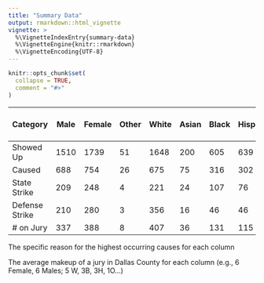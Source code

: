 ```yaml
---
title: "Summary Data"
output: rmarkdown::html_vignette
vignette: >
  %\VignetteIndexEntry{summary-data}
  %\VignetteEngine{knitr::rmarkdown}
  %\VignetteEncoding{UTF-8}
---
```


```r
knitr::opts_chunk$set(
  collapse = TRUE,
  comment = "#>"
)
```

| Category       | Male | Female | Other | White | Asian | Black | Hispanic | Other* | North I-30 | South I-30 | Split I-30 | 18-30 | 31-40 | 41-50 | 51-60 | 61+ |
| -------------- | ---- | ------ | ----- | ----- | ----- | ----- | -------- | ------ | ---------- | ---------- | ---------- | ----- | ----- | ----- | ----- | --- |
| Showed Up      | 1510 | 1739   | 51    | 1648  | 200   | 605   | 639      | 208    | 2055       | 971        | 101        | 636   | 623   | 664   | 812   | 565 |
| Caused         | 688  | 754    | 26    | 675   | 75    | 316   | 302      | 93     | 928        | 488        | 52         | 329   | 334   | 319   | 365   | 277 |
| State Strike   | 209  | 248    | 4     | 221   | 24    | 107   | 76       | 33     | 304        | 147        | 10         | 107   | 87    | 81    | 109   | 77  |
| Defense Strike | 210  | 280    | 3     | 356   | 16    | 46    | 46       | 29     | 353        | 123        | 17         | 67    | 71    | 113   | 149   | 93  |
| # on Jury      | 337  | 388    | 8     | 407   | 36    | 131   | 115      | 44     | 494        | 215        | 23         | 133   | 125   | 163   | 193   | 119 |

The specific reason for the highest occurring causes for each column 

The average makeup of a jury in Dallas County for each column (e.g., 6 Female, 6 Males; 5 W, 3B, 3H, 1O...)
